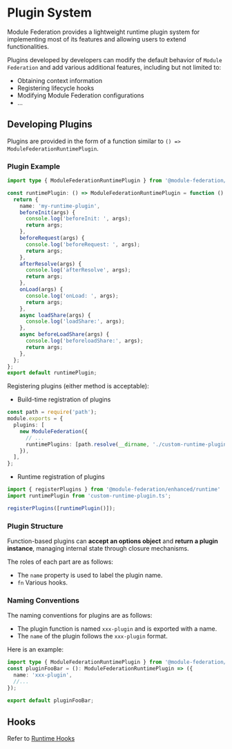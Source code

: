 # Plugin System

Module Federation provides a lightweight runtime plugin system for implementing most of its features and allowing users to extend functionalities.

Plugins developed by developers can modify the default behavior of `Module Federation` and add various additional features, including but not limited to:

- Obtaining context information
- Registering lifecycle hooks
- Modifying Module Federation configurations
- ...

## Developing Plugins

Plugins are provided in the form of a function similar to `() => ModuleFederationRuntimePlugin`.

### Plugin Example

```typescript title="custom-runtime-plugin.ts"
import type { ModuleFederationRuntimePlugin } from '@module-federation/enhanced/runtime';

const runtimePlugin: () => ModuleFederationRuntimePlugin = function () {
  return {
    name: 'my-runtime-plugin',
    beforeInit(args) {
      console.log('beforeInit: ', args);
      return args;
    },
    beforeRequest(args) {
      console.log('beforeRequest: ', args);
      return args;
    },
    afterResolve(args) {
      console.log('afterResolve', args);
      return args;
    },
    onLoad(args) {
      console.log('onLoad: ', args);
      return args;
    },
    async loadShare(args) {
      console.log('loadShare:', args);
    },
    async beforeLoadShare(args) {
      console.log('beforeloadShare:', args);
      return args;
    },
  };
};
export default runtimePlugin;
```

Registering plugins (either method is acceptable):

- Build-time registration of plugins

```typescript title="rspack.config.ts"
const path = require('path');
module.exports = {
  plugins: [
    new ModuleFederation({
      // ...
      runtimePlugins: [path.resolve(__dirname, './custom-runtime-plugin.ts')],
    }),
  ],
};
```

- Runtime registration of plugins

```typescript
import { registerPlugins } from '@module-federation/enhanced/runtime'
import runtimePlugin from 'custom-runtime-plugin.ts';

registerPlugins([runtimePlugin()]);
```

### Plugin Structure

Function-based plugins can **accept an options object** and **return a plugin instance**, managing internal state through closure mechanisms.

The roles of each part are as follows:

- The `name` property is used to label the plugin name.
- `fn` Various hooks.

### Naming Conventions

The naming conventions for plugins are as follows:

- The plugin function is named `xxx-plugin` and is exported with a name.
- The `name` of the plugin follows the `xxx-plugin` format.

Here is an example:

```typescript
import type { ModuleFederationRuntimePlugin } from '@module-federation/enhanced/runtime';
const pluginFooBar = (): ModuleFederationRuntimePlugin => ({
  name: 'xxx-plugin',
  //...
});

export default pluginFooBar;
```

## Hooks

Refer to [Runtime Hooks](../../guide/basic/runtime/runtime-hooks)
